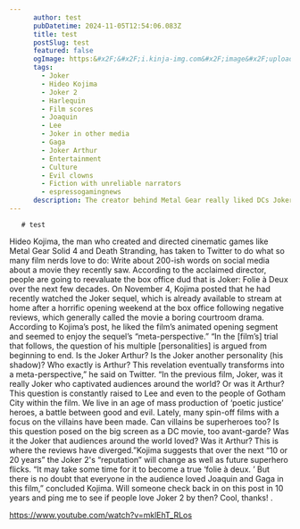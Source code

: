 ```yaml
---
      author: test
      pubDatetime: 2024-11-05T12:54:06.083Z
      title: test
      postSlug: test
      featured: false
      ogImage: https:&#x2F;&#x2F;i.kinja-img.com&#x2F;image&#x2F;upload&#x2F;c_fit,q_60,w_645&#x2F;3193b9586ef0e3ab51d5b3ce808a84f7.jpg
      tags: 
        - Joker
        - Hideo Kojima
        - Joker 2
        - Harlequin
        - Film scores
        - Joaquin
        - Lee
        - Joker in other media
        - Gaga
        - Joker Arthur
        - Entertainment
        - Culture
        - Evil clowns
        - Fiction with unreliable narrators
        - espressogamingnews
      description: The creator behind Metal Gear really liked DCs Joker Folie a Deux 
---
```


       # test

Hideo Kojima, the man who created and directed cinematic games like Metal Gear Solid 4 and Death Stranding, has taken to Twitter to do what so many film nerds love to do: Write about 200-ish words on social media about a movie they recently saw. According to the acclaimed director, people are going to reevaluate the box office dud that is Joker: Folie à Deux over the next few decades. On November 4, Kojima posted that he had recently watched the Joker sequel, which is already available to stream at home after a horrific opening weekend at the box office following negative reviews, which generally called the movie a boring courtroom drama.
According to Kojima’s post, he liked the film’s animated opening segment and seemed to enjoy the sequel’s “meta-perspective.” “In the [film’s] trial that follows, the question of his multiple [personalities] is argued from beginning to end. Is the Joker Arthur? Is the Joker another personality (his shadow)? Who exactly is Arthur? This revelation eventually transforms into a meta-perspective,” he said on Twitter.
“In the previous film, Joker, was it really Joker who captivated audiences around the world? Or was it Arthur? This question is constantly raised to Lee and even to the people of Gotham City within the film. We live in an age of mass production of ‘poetic justice’ heroes, a battle between good and evil. Lately, many spin-off films with a focus on the villains have been made.
Can villains be superheroes too? Is this question posed on the big screen as a DC movie, too avant-garde? Was it the Joker that audiences around the world loved? Was it Arthur? This is where the reviews have diverged.”Kojima suggests that over the next “10 or 20 years” the Joker 2&#39;s “reputation” will change as well as future superhero flicks. “It may take some time for it to become a true ‘folie à deux.
’ But there is no doubt that everyone in the audience loved Joaquin and Gaga in this film,” concluded Kojima. Will someone check back in on this post in 10 years and ping me to see if people love Joker 2 by then? Cool, thanks! .

https://www.youtube.com/watch?v=mklEhT_RLos
